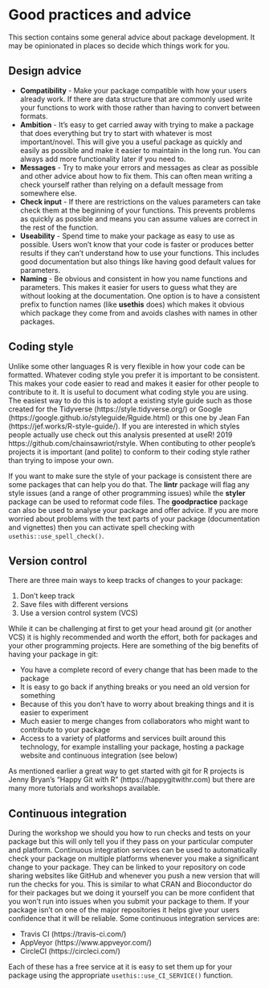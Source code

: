 # Good practices and advice

This section contains some general advice about package development. It may be
opinionated in places so decide which things work for you.

## Design advice

* **Compatibility** - Make your package compatible with how your users already
  work. If there are data structure that are commonly used write your functions
  to work with those rather than having to convert between formats.
* **Ambition** - It's easy to get carried away with trying to make a package
  that does everything but try to start with whatever is most important/novel.
  This will give you a useful package as quickly and easily as possible and
  make it easier to maintain in the long run. You can always add more
  functionality later if you need to.
* **Messages** - Try to make your errors and messages as clear as possible and
  other advice about how to fix them. This can often mean writing a check
  yourself rather than relying on a default message from somewhere else.
* **Check input** - If there are restrictions on the values parameters can take
  check them at the beginning of your functions. This prevents problems as
  quickly as possible and means you can assume values are correct in the rest of
  the function.
* **Useability** - Spend time to make your package as easy to use as possible.
  Users won't know that your code is faster or produces better results if they
  can't understand how to use your functions. This includes good documentation
  but also things like having good default values for parameters.
* **Naming** - Be obvious and consistent in how you name functions and
  parameters. This makes it easier for users to guess what they are without
  looking at the documentation. One option is to have a consistent prefix to
  function names (like **usethis** does) which makes it obvious which package
  they come from and avoids clashes with names in other packages.

## Coding style

Unlike some other languages R is very flexible in how your code can be
formatted. Whatever coding style you prefer it is important to be consistent.
This makes your code easier to read and makes it easier for other people to
contribute to it. It is useful to document what coding style you are using. The
easiest way to do this is to adopt a existing style guide such as those created
for the Tidyverse (https://style.tidyverse.org/) or Google
(https://google.github.io/styleguide/Rguide.html) or this one by Jean Fan
(https://jef.works/R-style-guide/). If you are interested in which styles people
actually use check out this analysis presented at useR! 2019
https://github.com/chainsawriot/rstyle. When contibuting to other people's
projects it is important (and polite) to conform to their coding style rather
than trying to impose your own.

If you want to make sure the style of your package is consistent there are some
packages that can help you do that. The **lintr** package will flag any style
issues (and a range of other programming issues) while the **styler** package
can be used to reformat code files. The **goodpractice** package can also be
used to analyse your package and offer advice. If you are more worried about
problems with the text parts of your package (documentation and vignettes) then
you can activate spell checking with `usethis::use_spell_check()`.

## Version control

There are three main ways to keep tracks of changes to your package:

1. Don't keep track
2. Save files with different versions
3. Use a version control system (VCS)

While it can be challenging at first to get your head around git (or another
VCS) it is highly recommended and worth the effort, both for packages and your
other programming projects. Here are something of the big benefits of having
your package in git:

* You have a complete record of every change that has been made to the package
* It is easy to go back if anything breaks or you need an old version for
  something
* Because of this you don't have to worry about breaking things and it is
  easier to experiment
* Much easier to merge changes from collaborators who might want to contribute
  to your package
* Access to a variety of platforms and services built around this technology,
  for example installing your package, hosting a package website and continuous
  integration (see below)
  
As mentioned earlier a great way to get started with git for R projects is
Jenny Bryan's "Happy Git with R" (https://happygitwithr.com) but there are
many more tutorials and workshops available.

## Continuous integration

During the workshop we should you how to run checks and tests on your package
but this will only tell you if they pass on your particular computer and
platform. Continuous integration services can be used to automatically check
your package on multiple platforms whenever you make a significant change to
your package. They can be linked to your repository on code sharing websites
like GitHub and whenever you push a new version that will run the checks for
you. This is similar to what CRAN and Bioconductor do for their packages but
we doing it yourself you can be more confident that you won't run into issues
when you submit your package to them. If your package isn't on one of the major
repositories it helps give your users confidence that it will be reliable.
Some continuous integration services are:

* Travis CI (https://travis-ci.com/)
* AppVeyor (https://www.appveyor.com/)
* CircleCI (https://circleci.com/)

Each of these has a free service at it is easy to set them up for your package
using the appropriate `usethis::use_CI_SERVICE()` function.
